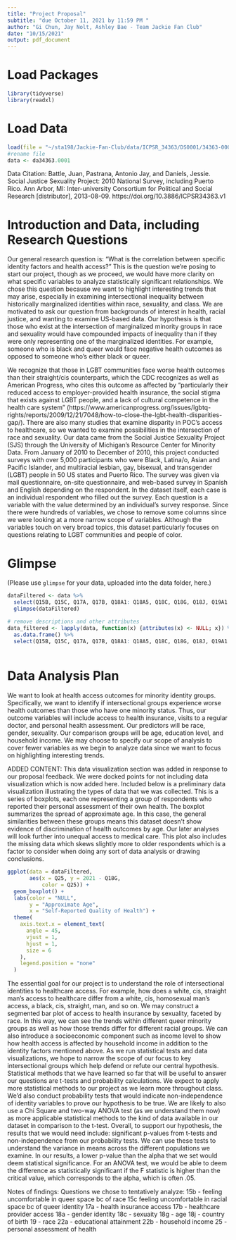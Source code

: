 ```yaml
---
title: "Project Proposal"
subtitle: "due October 11, 2021 by 11:59 PM "
author: "Gi Chun, Jay Nolt, Ashley Bae - Team Jackie Fan Club"
date: "10/15/2021"
output: pdf_document
---
```


# Load Packages

```r
library(tidyverse)
library(readxl)
``` 

# Load Data
```r
load(file = "~/sta198/Jackie-Fan-Club/data/ICPSR_34363/DS0001/34363-0001-Data.rda")
#rename file
data <- da34363.0001
```
Data Citation: Battle, Juan, Pastrana, Antonio Jay, and Daniels, Jessie. Social Justice Sexuality Project: 2010 National Survey, including Puerto Rico. Ann Arbor, MI: Inter-university Consortium for Political and Social Research [distributor], 2013-08-09. https://doi.org/10.3886/ICPSR34363.v1

# Introduction and Data, including Research Questions

Our general research question is: “What is the correlation between specific identity factors and health access?” 
This is the question we’re posing to start our project, though as we proceed, we would have more clarity on what specific variables to analyze statistically significant relationships. We chose this question because we want to highlight interesting trends that may arise, especially in examining intersectional inequality between historically marginalized identities within race, sexuality, and class. We are motivated to ask our question from backgrounds of interest in health, racial justice, and wanting to examine US-based data. 
Our hypothesis is that those who exist at the intersection of marginalized minority groups in race and sexuality would have compounded impacts of inequality than if they were only representing one of the marginalized identities. For example, someone who is  black and queer would face negative health outcomes as opposed to someone who’s either black or queer. 

We recognize that those in LGBT communities face worse health outcomes than their straight/cis counterparts, which the CDC recognizes as well as American Progress, who cites this outcome as affected by “particularly their reduced access to employer-provided health insurance, the social stigma that exists against LGBT people, and a lack of cultural competence in the health care system” (https://www.americanprogress.org/issues/lgbtq-rights/reports/2009/12/21/7048/how-to-close-the-lgbt-health-disparities-gap/). There are also many studies that examine disparity in POC’s access to healthcare, so we wanted to examine possibilities in the intersection of race and sexuality. 
Our data came from the Social Justice Sexuality Project (SJS) through the University of Michigan’s Resource Center for Minority Data. From January of 2010 to December of 2010, this project conducted surveys with over 5,000 participants who were Black, Latina/o, Asian and Pacific Islander, and multiracial lesbian, gay, bisexual, and transgender (LGBT) people in 50 US states and Puerto Rico. 
The survey was given via mail questionnaire, on-site questionnaire, and web-based survey in Spanish and English depending on the respondent. In the dataset itself, each case is an individual respondent who filled out the survey. Each question is a variable with the value determined by an individual’s survey response. Since there were hundreds of variables, we chose to remove some columns since we were looking at a more narrow scope of variables. Although the variables touch on very broad topics, this dataset particularly focuses on questions relating to LGBT communities and people of color.  

# Glimpse

(Please use `glimpse` for your data, uploaded into the data folder, here.)
```r
dataFiltered <- data %>%
  select(Q15B, Q15C, Q17A, Q17B, Q18A1: Q18A5, Q18C, Q18G, Q18J, Q19A1: Q19A7, Q22A, Q22B, Q25)
  glimpse(dataFiltered) 

# remove descriptions and other attributes 
data_filtered <- lapply(data, function(x) {attributes(x) <- NULL; x}) %>% 
  as.data.frame() %>%
  select(Q15B, Q15C, Q17A, Q17B, Q18A1: Q18A5, Q18C, Q18G, Q18J, Q19A1: Q19A7, Q22A, Q22B, Q25)
  
```

# Data Analysis Plan

We want to look at health access outcomes for minority identity groups. Specifically, we want to identify if intersectional groups experience worse health outcomes than those who have one minority status. Thus, our outcome variables will include access to health insurance, visits to a regular doctor, and personal health assessment. Our predictors will be race, gender, sexuality. Our comparison groups will be age, education level, and household income. We may choose to specify our scope of analysis to cover fewer variables as we begin to analyze data since we want to focus on highlighting interesting trends. 

ADDED CONTENT: This data visualization section was added in response to our proposal feedback. We were docked points for not including data visualization which is now added here. Included below is a preliminary data visualization illustrating the types of data that we was collected. This is a series of boxplots, each one representing a group of respondents who reported their personal assessment of their own health. The boxplot summarizes the spread of approximate age. In this case, the general similarities between these groups means this dataset doesn't show evidence of discrimination of health outcomes by age. Our later analyses will look further into unequal access to medical care. This plot also includes the missing data which skews slightly more to older respondents which is a factor to consider when doing any sort of data analysis or drawing conclusions.
```r
ggplot(data = dataFiltered,
       aes(x = Q25, y = 2021 - Q18G,
           color = Q25)) +
  geom_boxplot() +
  labs(color = "NULL",
       y = "Approximate Age",
       x = "Self-Reported Quality of Health") +
  theme(
    axis.text.x = element_text(
      angle = 45,
      vjust = 1,
      hjust = 1,
      size = 6
    ),
    legend.position = "none"
  )
```


The essential goal for our project is to understand the role of intersectional identities to healthcare access. For example, how does a white, cis, straight man’s access to healthcare differ from a white, cis, homosexual man’s access, a black, cis, straight, man, and so on. We may construct a segmented bar plot of access to health insurance by sexuality, faceted by race. In this way, we can see the trends within different queer minority groups as well as how those trends differ for different racial groups. We can also introduce a socioeconomic component such as income level to show how health access is affected by household income in addition to the identity factors mentioned above. As we run statistical tests and data visualizations, we hope to narrow the scope of our focus to key intersectional groups which help defend or refute our central hypothesis.  
Statistical methods that we have learned so far that will be useful to answer our questions are t-tests and probability calculations. We expect to apply more statistical methods to our project as we learn more throughout class. We’d also conduct probability tests that would indicate non-independence of identity variables to prove our hypothesis to be true. We are likely to also use a Chi Square and two-way ANOVA test (as we understand them now) as more applicable statistical methods to the kind of data available in our dataset in comparison to the t-test. Overall, to support our hypothesis, the results that we would need include: significant p-values from t-tests and non-independence from our probability tests. We can use these tests to understand the variance in means across the different populations we examine. In our results, a lower p-value than the alpha that we set would deem statistical significance. For an ANOVA test, we would be able to deem the difference as statistically significant if the F statistic is higher than the critical value, which corresponds to the alpha, which is often .05. 

Notes of findings: 
Questions we chose to tentatively analyze:
15b - feeling uncomfortable in queer space bc of race
15c feeling uncomfortable in racial space bc of queer identity
17a - health insurance access
17b - healthcare provider access
18a - gender identity 
18c - sexuaity 
18g - age
18j - country of birth 
19 - race
22a - educational attainment
22b - household income
25 - personal assessment of health

